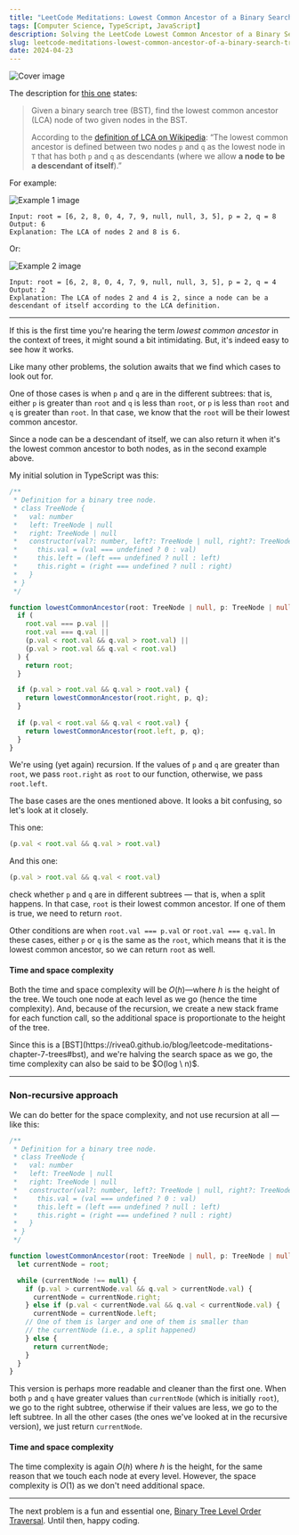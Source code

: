 ```yaml
---
title: "LeetCode Meditations: Lowest Common Ancestor of a Binary Search Tree"
tags: [Computer Science, TypeScript, JavaScript]
description: Solving the LeetCode Lowest Common Ancestor of a Binary Search Tree problem.
slug: leetcode-meditations-lowest-common-ancestor-of-a-binary-search-tree
date: 2024-04-23
---
```


![Cover image](https://raw.githubusercontent.com/rivea0/leetcode-meditations-assets/main/src/2024-04-23/36-lm.png)

The description for [this one](https://leetcode.com/problems/lowest-common-ancestor-of-a-binary-search-tree) states:

> Given a binary search tree (BST), find the lowest common ancestor (LCA) node of two given nodes in the BST.
>
> According to the [definition of LCA on Wikipedia](https://en.wikipedia.org/wiki/Lowest_common_ancestor): “The lowest common ancestor is defined between two nodes `p` and `q` as the lowest node in `T` that has both `p` and `q` as descendants (where we allow **a node to be a descendant of itself**).”

For example:

<img src="https://assets.leetcode.com/uploads/2018/12/14/binarysearchtree_improved.png" alt="Example 1 image" />

```
Input: root = [6, 2, 8, 0, 4, 7, 9, null, null, 3, 5], p = 2, q = 8
Output: 6
Explanation: The LCA of nodes 2 and 8 is 6.
```

Or:

<img src="https://assets.leetcode.com/uploads/2018/12/14/binarysearchtree_improved.png" alt="Example 2 image" />

```
Input: root = [6, 2, 8, 0, 4, 7, 9, null, null, 3, 5], p = 2, q = 4
Output: 2
Explanation: The LCA of nodes 2 and 4 is 2, since a node can be a descendant of itself according to the LCA definition.
```

---

If this is the first time you're hearing the term _lowest common ancestor_ in the context of trees, it might sound a bit intimidating. But, it's indeed easy to see how it works.

Like many other problems, the solution awaits that we find which cases to look out for. 

One of those cases is when `p` and `q` are in the different subtrees: that is, either `p` is greater than `root` and `q` is less than `root`, or `p` is less than `root` and `q` is greater than `root`. In that case, we know that the `root` will be their lowest common ancestor. 

Since a node can be a descendant of itself, we can also return it when it's the lowest common ancestor to both nodes, as in the second example above.

My initial solution in TypeScript was this:

```ts
/**
 * Definition for a binary tree node.
 * class TreeNode {
 *   val: number
 *   left: TreeNode | null
 *   right: TreeNode | null
 *   constructor(val?: number, left?: TreeNode | null, right?: TreeNode | null) {
 *     this.val = (val === undefined ? 0 : val)
 *     this.left = (left === undefined ? null : left)
 *     this.right = (right === undefined ? null : right)
 *   }
 * }
 */

function lowestCommonAncestor(root: TreeNode | null, p: TreeNode | null, q: TreeNode | null): TreeNode | null {
  if (
    root.val === p.val ||
    root.val === q.val ||
    (p.val < root.val && q.val > root.val) ||
    (p.val > root.val && q.val < root.val)
  ) {
    return root;
  }

  if (p.val > root.val && q.val > root.val) {
    return lowestCommonAncestor(root.right, p, q);
  }
    
  if (p.val < root.val && q.val < root.val) {
    return lowestCommonAncestor(root.left, p, q);
  }
}
```

We're using (yet again) recursion. If the values of `p` and `q` are greater than `root`, we pass `root.right` as `root` to our function, otherwise, we pass `root.left`.

The base cases are the ones mentioned above. It looks a bit confusing, so let's look at it closely.

This one:

```ts
(p.val < root.val && q.val > root.val)
```

And this one:

```ts
(p.val > root.val && q.val < root.val)
```

check whether `p` and `q` are in different subtrees — that is, when a split happens. In that case, `root` is their lowest common ancestor. If one of them is true, we need to return `root`.

Other conditions are when `root.val === p.val` or `root.val === q.val`. In these cases, either `p` or `q` is the same as the `root`, which means that it is the lowest common ancestor, so we can return `root` as well.

#### Time and space complexity

Both the time and space complexity will be $O(h)$—where $h$ is the height of the tree. We touch one node at each level as we go (hence the time complexity). And, because of the recursion, we create a new stack frame for each function call, so the additional space is proportionate to the height of the tree.

<Note>
Since this is a [BST](https://rivea0.github.io/blog/leetcode-meditations-chapter-7-trees#bst), and we're halving the search space as we go, the time complexity can also be said to be $O(log \ n)$. 
</Note>

---

### Non-recursive approach

We can do better for the space complexity, and not use recursion at all — like this:

```ts
/**
 * Definition for a binary tree node.
 * class TreeNode {
 *   val: number
 *   left: TreeNode | null
 *   right: TreeNode | null
 *   constructor(val?: number, left?: TreeNode | null, right?: TreeNode | null) {
 *     this.val = (val === undefined ? 0 : val)
 *     this.left = (left === undefined ? null : left)
 *     this.right = (right === undefined ? null : right)
 *   }
 * }
 */

function lowestCommonAncestor(root: TreeNode | null, p: TreeNode | null, q: TreeNode | null): TreeNode | null {
  let currentNode = root;

  while (currentNode !== null) {
    if (p.val > currentNode.val && q.val > currentNode.val) {
      currentNode = currentNode.right;
    } else if (p.val < currentNode.val && q.val < currentNode.val) {
      currentNode = currentNode.left;
    // One of them is larger and one of them is smaller than 
    // the currentNode (i.e., a split happened)
    } else { 
      return currentNode;
    }
  }
}
```

This version is perhaps more readable and cleaner than the first one. When both `p` and `q` have greater values than `currentNode` (which is initially `root`), we go to the right subtree, otherwise if their values are less, we go to the left subtree. In all the other cases (the ones we've looked at in the recursive version), we just return `currentNode`.

#### Time and space complexity

The time complexity is again $O(h)$ where $h$ is the height, for the same reason that we touch each node at every level. However, the space complexity is $O(1)$ as we don't need additional space.

---

The next problem is a fun and essential one, [Binary Tree Level Order Traversal](https://leetcode.com/problems/binary-tree-level-order-traversal/). Until then, happy coding.
